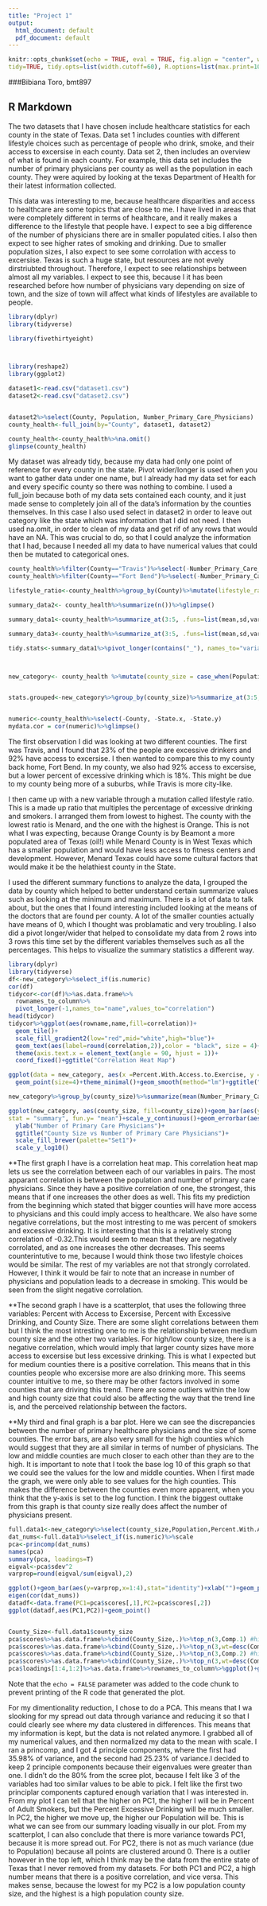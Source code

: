 ```yaml
---
title: "Project 1"
output:
  html_document: default
  pdf_document: default
---
```



```r
knitr::opts_chunk$set(echo = TRUE, eval = TRUE, fig.align = "center", warning = F, message = F,
tidy=TRUE, tidy.opts=list(width.cutoff=60), R.options=list(max.print=100))
```

###Bibiana Toro, bmt897


## R Markdown

  The two datasets that I have chosen include healthcare statistics for each county in the state of Texas. Data set 1 includes counties with different lifestyle choices such as percentage of people who drink, smoke, and their access to excersise in each county. Data set 2, then includes an overview of what is found in each county. For example, this data set includes the number of primary physicians per county as well as the population in each county. They were aquired by looking at the texas Department of Health for their latest information collected.
  
  This data was interesting to me, because healthcare disparities and access to healthcare are some topics that are close to me. I have lived in areas that were completely different in terms of healthcare, and it really makes a difference to the lifestyle that people have. I expect to see a big difference of the number of physicians there are in smaller populated cities. I also then expect to see higher rates of smoking and drinking. Due to smaller population sizes, I also expect to see some corrolation with access to excersise. Texas is such a huge state, but resources are not evely dirstriubted throughout. Therefore, I expect to see relationships between almost all my variables. I expect to see this, because I it has been researched before how number of physicians vary depending on size of town, and the size of town will affect what kinds of lifestyles are available to people. 

```r
library(dplyr)
library(tidyverse)

library(fivethirtyeight)



library(reshape2)
library(ggplot2)

dataset1<-read.csv("dataset1.csv")
dataset2<-read.csv("dataset2.csv")


dataset2%>%select(County, Population, Number_Primary_Care_Physicians)
county_health<-full_join(by="County", dataset1, dataset2)

county_health<-county_health%>%na.omit()
glimpse(county_health)


```
  My dataset was already tidy, because my data had only one point of reference for every county in the state. Pivot wider/longer is used when you want to gather data under one name, but I already had my data set for each and every specific county so there was nothing to combine. I used a full_join because both of my data sets contained each county, and it just made sense to completely join all of the data's information by the counties themselves. In this case I also used select in dataset2 in order to leave out category like the state which was information that I did not need. I then used na.omit, in order to clean of my data and get rif of any rows that would have an NA. This was crucial to do, so that I could analyze the information that I had, because I needed all my data to have numerical values that could then be mutated to categorical ones. 

```r
county_health%>%filter(County=="Travis")%>%select(-Number_Primary_Care_Physicians)%>%glimpse()
county_health%>%filter(County=="Fort Bend")%>%select(-Number_Primary_Care_Physicians)%>%glimpse()

lifestyle_ratio<-county_health%>%group_by(County)%>%mutate(lifestyle_ratio= Percent.of.Adult.Smokers*Percent.Excessive.Drinking)%>%arrange(lifestyle_ratio)%>%glimpse() 

summary_data2<- county_health%>%summarize(n())%>%glimpse()

summary_data1<-county_health%>%summarize_at(3:5, .funs=list(mean,sd,var,max,min,n_distinct, length))%>%glimpse()

summary_data3<-county_health%>%summarize_at(3:5, .funs=list(mean,sd,var,max,min,n_distinct, length))%>%summarize_if(is.numeric, list(Q3=quantile), probs=.75, na.rm=T)%>%glimpse()

tidy.stats<-summary_data1%>%pivot_longer(contains("_"), names_to="variable", values_to = "values")%>%separate(variable, c("variable", "function"), sep="_")%>%pivot_wider(names_from = "function", values_from = "values")%>%glimpse



new_category<- county_health %>%mutate(county_size = case_when(Population<"50000" ~ "high", "49999"<Population & Population<"5000" ~ "med", Population>"5000" ~ "low")) 


stats.grouped<-new_category%>%group_by(county_size)%>%summarize_at(3:5, .funs=list(mean,sd,var,max,min,n_distinct))%>%glimpse()


numeric<-county_health%>%select(-County, -State.x, -State.y)
mydata.cor = cor(numeric)%>%glimpse()


```

  The first observation I did was looking at two different counties. The first was Travis, and I found that 23% of the people are excessive drinkers and 92% have access to excersise. I then wanted to compare this to my county back home, Fort Bend. In my county, we also had 92% access to excersise, but a lower percent of excessive drinking which is 18%. This might be due to my county being more of a suburbs, while Travis is more city-like. 
  
  I then came up with a new variable  through a mutation called lifestyle ratio. This is a made up ratio that multiples the percentage of excessive drinking and smokers. I arranged them from lowest to highest. The county with the lowest ratio is Menard, and the one with the highest is Orange. This is not what I was expecting, because Orange County is by Beamont a more populated area of Texas (oil!) while Menard County is in West Texas which has a smaller population and would have less access to fitness centers and development. However, Menard Texas could have some cultural factors that would make it be the helathiest county in the State. 
    
   I used the different summary functions to analyze the data, I grouped the data by county which helped to better understand certain summarize values such as looking at the minimum and maximum. There is a lot of data to talk about, but the ones that I found interesting included looking at the means of the doctors that are found per county. A lot of the smaller counties actually have means of 0, which I thought was problamatic and very troubling. I also did a pivot longer/wider that helped to consolidate my data from 2 rows into 3 rows this time set by the different variables themselves such as all the percentages. This helps to visualize the summary statistics a different way. 
   
   
    

```r
library(dplyr)
library(tidyverse)
df<-new_category%>%select_if(is.numeric)
cor(df)
tidycor<-cor(df)%>%as.data.frame%>%
  rownames_to_column%>%
  pivot_longer(-1,names_to="name",values_to="correlation")
head(tidycor)
tidycor%>%ggplot(aes(rowname,name,fill=correlation))+
  geom_tile()+
  scale_fill_gradient2(low="red",mid="white",high="blue")+ 
  geom_text(aes(label=round(correlation,2)),color = "black", size = 4)+ 
  theme(axis.text.x = element_text(angle = 90, hjust = 1))+ 
  coord_fixed()+ggtitle("Correlation Heat Map")
```


```r
ggplot(data = new_category, aes(x =Percent.With.Access.to.Exercise, y =Percent.Excessive.Drinking, color = county_size)) +
  geom_point(size=4)+theme_minimal()+geom_smooth(method="lm")+ggtitle("Excessive Drinking vs Access to Excersise vs County Size")+scale_x_continuous(breaks=seq(0, 100, 10))

```


```r
new_category%>%group_by(county_size)%>%summarize(mean(Number_Primary_Care_Physicians,na.rm=T))   

ggplot(new_category, aes(county_size, fill=county_size))+geom_bar(aes(y=Number_Primary_Care_Physicians), 
stat = "summary", fun.y= "mean")+scale_y_continuous()+geom_errorbar(aes(y=Number_Primary_Care_Physicians), stat="summary", width=0.5)+
  ylab("Number of Primary Care Physicians")+
  ggtitle("County Size vs Number of Primary Care Physicians")+
  scale_fill_brewer(palette="Set1")+
  scale_y_log10()
```

  **The first graph I have is a correlation heat map. This correlation heat map lets us see the correlation between each of our variables in pairs. The most apparant correlation is between the population and number of primary care physicians. Since they have a positive correlation of one, the strongest, this means that if one increases the other does as well. This fits my prediction from the beginning which stated that bigger counties will have more access to physicians and this could imply access to healthcare. We also have some negative correlations, but the most intresting to me was percent of smokers and excessive drinking. It is interesting that this is a relatively strong correlation of -0.32.This would seem to mean that they are negatively corrolated, and as one increases the other decreases. This seems counterintutive to me, because I would think those two lifestyle choices would be similar. The rest of my variables are not that strongly corrolated. However, I think it would be fair to note that an increase in number of physicians and population leads to a decrease in smoking. This would be seen from the slight negative corrolation. 
  
   **The second graph I have is a scatterplot, that uses the following three variables: Percent with Access to Excersise, Percent with Excessive Drinking, and County Size. There are some slight correlations between them but I think the most intresting one to me is the relationship between medium county size and the other two variables. For high/low county size, there is a negative correlation, which would imply that larger county sizes have more access to excersise but less excessive drinking. This is what I expected but for medium counties there is a positive correlation. This means that in this counties people who excersise more are also drinking more. This seems counter intuitive to me, so there may be other factors involved in some counties that are driving this trend. There are some outliers within the low and high county size that could also be affecting the way that the trend line is, and the perceived relationship between the factors. 
   
   **My third and final graph is a bar plot. Here we can see the discrepancies between the number of primary healthcare physicians and the size of some counties. The error bars, are also very small for the high counties which would suggest that they are all similar in terms of number of physicians. The low and middle counties are much closer to each other than they are to the high. It is important to note that I took the base log 10 of this graph so that we could see the values for the low and middle counties. When I first made the graph, we were only able to see values for the high counties. This makes the difference between the counties even more apparent, when you think that the y-axis is set to the log function. I think the biggest outtake from this graph is that county size really does affect the number of physicians present. 

```r
full.data1<-new_category%>%select(county_size,Population,Percent.With.Access.to.Exercise, Percent.of.Adult.Smokers, Percent.Excessive.Drinking)
dat_nums<-full.data1%>%select_if(is.numeric)%>%scale
pca<-princomp(dat_nums)
names(pca)
summary(pca, loadings=T)
eigval<-pca$sdev^2
varprop=round(eigval/sum(eigval),2)

ggplot()+geom_bar(aes(y=varprop,x=1:4),stat="identity")+xlab("")+geom_path(aes(y=varprop,x=1:4))+geom_text(aes(x=1:4,y=varprop,label=round(varprop,3)),vjust=1,col="white",size=4)+ scale_y_continuous(breaks=seq(0,.8,.2),labels = scales::percent)+ scale_x_continuous(breaks=1:4)
eigen(cor(dat_nums))
datadf<-data.frame(PC1=pca$scores[,1],PC2=pca$scores[,2])
ggplot(datadf,aes(PC1,PC2))+geom_point()


County_Size<-full.data1$county_size
pca$scores%>%as.data.frame%>%cbind(County_Size,.)%>%top_n(3,Comp.1) #highest PC1
pca$scores%>%as.data.frame%>%cbind(County_Size,.)%>%top_n(3,wt=desc(Comp.1)) #lowest PC1
pca$scores%>%as.data.frame%>%cbind(County_Size,.)%>%top_n(3,Comp.2) #highest PC2
pca$scores%>%as.data.frame%>%cbind(County_Size,.)%>%top_n(3,wt=desc(Comp.2)) #lowest PC2
pca$loadings[1:4,1:2]%>%as.data.frame%>%rownames_to_column%>%ggplot()+geom_hline(aes(yintercept=0),lty=2)+geom_vline(aes(xintercept=0),lty=2)+ylab("PC2")+xlab("PC1")+geom_segment(aes(x=0,y=0,xend=Comp.1,yend=Comp.2),arrow=arrow(),col="red")+geom_label(aes(x=Comp.1*1.1,y=Comp.2*1.1,label=rowname))

```
Note that the `echo = FALSE` parameter was added to the code chunk to prevent printing of the R code that generated the plot.


  For my dimentionality reduction, I chose to do a PCA. This means that I wa slooking for my spread out data through variance and reducing it so that I could clearly see where my data clustered in differences. This means that my information is kept, but the data is not related anymore. I grabbed all of my numerical values, and then normalized my data to the mean with scale.  I ran a princomp, and I got 4 principle components, where the first had 35.98% of variance, and the second had 25.23% of variance.I decided to keep 2 principle components because their eigenvalues were greater than one. I didn't do the 80% from the scree plot, because I felt like 3 of the variables had too similar values to be able to pick. I felt like the first two principlar components captured enough variation that I was interested in. From my plot I can tell that the higher on PC1, the higher I will be in Percent of Adult Smokers, but the Percent Excessive Drinking will be much smaller. In PC2, the higher we move up, the higher our Population will be. This is what we can see from our summary loading visually in our plot. From my scatterplot, I can also conclude that there is more variance towards PC1, because it is more spread out. For PC2, there is not as much variance (due to Population) because all points are clustered around 0. There is a outlier however in the top left, which I think may be the data from the entire state of Texas that I never removed from my datasets. For both PC1 and PC2, a high number means that there is a positive correlation, and vice versa. This makes sense, because the lowest for my PC2 is a low population county size, and the highest is a high population county size. 
    